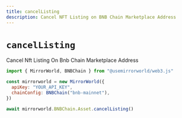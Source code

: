 ```yaml
---
title: cancelListing
description: Cancel NFT Listing on BNB Chain Marketplace Address
---
```


# `cancelListing`

Cancel Nft Listing On Bnb Chain Marketplace Address

```js
import { MirrorWorld, BNBChain } from "@usemirrorworld/web3.js"

const mirrorworld = new MirrorWorld({
  apiKey: "YOUR_API_KEY",
  chainConfig: BNBChain("bnb-mainnet"),
})

await mirrorworld.BNBChain.Asset.cancelListing()
```
